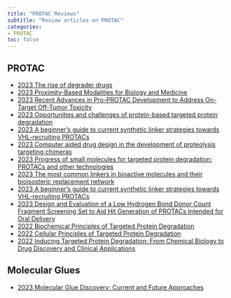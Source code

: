 ```yaml
---
title: "PROTAC Reviews"
subtitle: "Review articles on PROTAC"
categories:
- PROTAC
toc: false
---
```


## PROTAC

* [2023 The rise of degrader drugs](https://doi.org/10.1016/j.chembiol.2023.06.020){target="_blank"}
* [2023 Proximity-Based Modalities for Biology and Medicine](https://doi.org/10.1021/acscentsci.3c00395){target="_blank"}
* [2023 Recent Advances in Pro-PROTAC Development to Address On-Target Off-Tumor Toxicity](https://doi.org/10.1021/acs.jmedchem.3c00302){target="_blank"}
* [2023 Opportunities and challenges of protein-based targeted protein degradation](https://doi.org/10.1039/D3SC02361C){target="_blank"}
* [2023 A beginner’s guide to current synthetic linker strategies towards VHL-recruiting PROTACs](https://doi.org/10.1016/j.bmc.2023.117334){target="_blank"}
* [2023 Computer aided drug design in the development of proteolysis targeting chimeras](https://doi.org/10.1016/j.csbj.2023.02.042){target="_blank"}
* [2023 Progress of small molecules for targeted protein degradation: PROTACs and other technologies](https://doi.org/10.1002/ddr.22026){target="_blank"}
* [2023 The most common linkers in bioactive molecules and their bioisosteric replacement network](https://doi.org/10.1016/j.bmc.2023.117194){target="_blank"}
* [2023 A beginner’s guide to current synthetic linker strategies towards VHL-recruiting PROTACs](https://doi.org/10.1016/j.bmc.2023.117334){target="_blank"}
* [2023 Design and Evaluation of a Low Hydrogen Bond Donor Count Fragment Screening Set to Aid Hit Generation of PROTACs Intended for Oral Delivery](https://doi.org/10.1021/acs.jmedchem.3c00493){target="_blank"}
* [2022 Biochemical Principles of Targeted Protein Degradation](https://doi.org/10.1002/9781119774198.ch10){target="_blank"}
* [2022 Cellular Principles of Targeted Protein Degradation](https://doi.org/10.1002/9783527836208.ch2){target="_blank"}
* [2022 Inducing Targeted Protein Degradation: From Chemical Biology to Drug Discovery and Clinical Applications](10.1002/9783527836208){target="_blank"}

## Molecular Glues

* [2023 Molecular Glue Discovery: Current and Future Approaches](https://doi.org/10.1021/acs.jmedchem.3c00449){target="_blank"}


